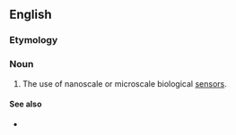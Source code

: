 ==English==

===Etymology===
{{prefix|bio|sensing|lang=en}}

===Noun===
{{en-noun|-}}

# {{lb|en|biotechnology}} The use of nanoscale or microscale biological [[sensor]]s.

====See also====
* {{l|en|biosensor}}